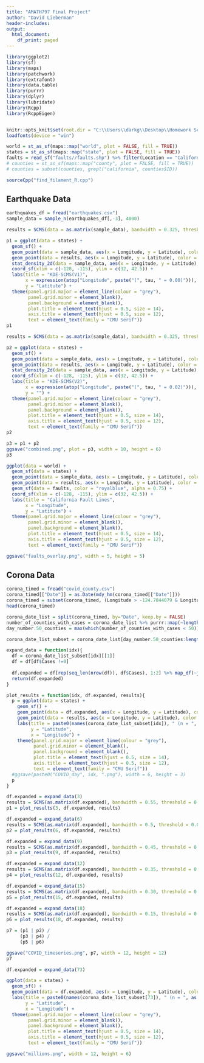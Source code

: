 ```yaml
---
title: "AMATH797 Final Project"
author: "David Lieberman"
header-includes:
output:
  html_document:
    df_print: paged
---
```


```r
library(ggplot2)
library(sf)
library(maps)
library(patchwork)
library(extrafont)
library(data.table)
library(purrr)
library(dplyr)
library(lubridate)
library(Rcpp)
library(RcppEigen)


knitr::opts_knit$set(root.dir = "C:\\Users\\darkg\\Desktop\\Homework Scans\\2020S_AMATH797\\Project")
loadfonts(device = "win")
```

```r
world = st_as_sf(maps::map("world", plot = FALSE, fill = TRUE))
states = st_as_sf(maps::map("state", plot = FALSE, fill = TRUE))
faults = read_sf("faults//faults.shp") %>% filter(Location == "California" & linetype == "Well Constrained") %>% select(geometry)
# counties = st_as_sf(maps::map("county", plot = FALSE, fill = TRUE))
# counties = subset(counties, grepl("california", counties$ID))
```

```r
sourceCpp("find_filament_R.cpp")
```

## Earthquake Data
```r
earthquakes_df = fread("earthquakes.csv")
sample_data = sample_n(earthquakes_df[,-3], 4000)
```

```r
results = SCMS(data = as.matrix(sample_data), bandwidth = 0.325, threshold = 0.0, max_iterations = 10000, epsilon = 0.0001, print_iter = FALSE)
```

```r
p1 = ggplot(data = states) +
  geom_sf() +
  geom_point(data = sample_data, aes(x = Longitude, y = Latitude), color = "black") + 
  geom_point(data = results, aes(x = Longitude, y = Latitude), color = "red") +
  stat_density_2d(data = sample_data, aes(x = Longitude, y = Latitude), alpha = 0.75, color = "springgreen3") +
  coord_sf(xlim = c(-128, -115), ylim = c(32, 42.5)) +
  labs(title = "KDE-SCMS(V1)",
       x = expression(atop("Longitude", paste("(", tau, " = 0.00)"))),
       y = "Latitute") +
  theme(panel.grid.major = element_line(colour = "grey"),
        panel.grid.minor = element_blank(),
        panel.background = element_blank(),
        plot.title = element_text(hjust = 0.5, size = 14),
        axis.title = element_text(hjust = 0.5, size = 12),
        text = element_text(family = "CMU Serif"))
p1
```

```r
results = SCMS(data = as.matrix(sample_data), bandwidth = 0.325, threshold = 0.02, max_iterations = 10000, epsilon = 0.0001, print_iter = FALSE)
```

```r
p2 = ggplot(data = states) +
  geom_sf() +
  geom_point(data = sample_data, aes(x = Longitude, y = Latitude), color = "black") + 
  geom_point(data = results, aes(x = Longitude, y = Latitude), color = "red") +
  stat_density_2d(data = sample_data, aes(x = Longitude, y = Latitude), alpha = 0.75, color = "springgreen3") +
  coord_sf(xlim = c(-128, -115), ylim = c(32, 42.5)) +
  labs(title = "KDE-SCMS(V2)",
       x = expression(atop("Longitude", paste("(", tau, " = 0.02)"))),
       y = "") +
  theme(panel.grid.major = element_line(colour = "grey"),
        panel.grid.minor = element_blank(),
        panel.background = element_blank(),
        plot.title = element_text(hjust = 0.5, size = 14),
        axis.title = element_text(hjust = 0.5, size = 12),
        text = element_text(family = "CMU Serif"))
p2
```

```r
p3 = p1 + p2
ggsave("combined.png", plot = p3, width = 10, height = 6)
p3
```

```r
ggplot(data = world) +
  geom_sf(data = states) +
  geom_point(data = sample_data, aes(x = Longitude, y = Latitude), color = "black") + 
  geom_point(data = results, aes(x = Longitude, y = Latitude), color = "red") +
  geom_sf(data = faults, color = "royalblue", alpha = 0.75) +
  coord_sf(xlim = c(-128, -115), ylim = c(32, 42.5)) +
  labs(title = "California Fault Lines",
       x = "Longitude",
       y = "Latitute") +
  theme(panel.grid.major = element_line(colour = "grey"),
        panel.grid.minor = element_blank(),
        panel.background = element_blank(),
        plot.title = element_text(hjust = 0.5, size = 14),
        axis.title = element_text(hjust = 0.5, size = 12),
        text = element_text(family = "CMU Serif"))

ggsave("faults_overlay.png", width = 5, height = 5)
```


## Corona Data
```r
corona_timed = fread("covid_county.csv")
corona_timed[["Date"]] = as.Date(mdy_hm(corona_timed[["Date"]]))
corona_timed = subset(corona_timed, (Longitude > -124.7844079 & Longitude < -66.9513812) & (Latitude < 49.3457868 & Latitude > 24.7433195))
head(corona_timed)
```

```r
corona_date_list = split(corona_timed, by="Date", keep.by = FALSE)
number_of_counties_with_cases = corona_date_list %>% purrr::map(~length(which(select(., Cases) != 0))) %>% unlist %>% unname
day_number.50_counties = max(which(number_of_counties_with_cases < 50))

corona_date_list_subset = corona_date_list[day_number.50_counties:length(corona_date_list)]
```

```r
expand_data = function(idx){
  df = corona_date_list_subset[idx][[1]]
  df = df[df$Cases !=0]
  
  df.expanded = df[rep(seq_len(nrow(df)), df$Cases), 1:2] %>% map_df(~jitter(., factor = 0.1))
  return(df.expanded)
}
```

```r
plot_results = function(idx, df.expanded, results){
  p = ggplot(data = states) +
    geom_sf() +
    geom_point(data = df.expanded, aes(x = Longitude, y = Latitude), color = "black") + 
    geom_point(data = results, aes(x = Longitude, y = Latitude), color = "red") +
    labs(title = paste0(names(corona_date_list_subset[idx]), " (n = ", as.character(nrow(df.expanded)), ")"),
         y = "Latitude",
         x = "Longitude") +
    theme(panel.grid.major = element_line(colour = "grey"),
          panel.grid.minor = element_blank(),
          panel.background = element_blank(),
          plot.title = element_text(hjust = 0.5, size = 14),
          axis.title = element_text(hjust = 0.5, size = 12),
          text = element_text(family = "CMU Serif"))
  #ggsave(paste0("COVID_day", idx, ".png"), width = 6, height = 3)
  p
}
```


```r
df.expanded = expand_data(3)
results = SCMS(as.matrix(df.expanded), bandwidth = 0.55, threshold = 0.025, max_iterations = 10000, epsilon = 0.001, print_iter = FALSE)
p1 = plot_results(3, df.expanded, results)
```

```r
df.expanded = expand_data(6)
results = SCMS(as.matrix(df.expanded), bandwidth = 0.5, threshold = 0.025, max_iterations = 10000, epsilon = 0.001, print_iter = FALSE)
p2 = plot_results(6, df.expanded, results)
```

```r
df.expanded = expand_data(9)
results = SCMS(as.matrix(df.expanded), bandwidth = 0.45, threshold = 0.025, max_iterations = 10000, epsilon = 0.001, print_iter = FALSE)
p3 = plot_results(9, df.expanded, results)
```

```r
df.expanded = expand_data(12)
results = SCMS(as.matrix(df.expanded), bandwidth = 0.35, threshold = 0.025, max_iterations = 10000, epsilon = 0.001, print_iter = FALSE)
p4 = plot_results(12, df.expanded, results)
```

```r
df.expanded = expand_data(15)
results = SCMS(as.matrix(df.expanded), bandwidth = 0.30, threshold = 0.015, max_iterations = 10000, epsilon = 0.001, print_iter = FALSE)
p5 = plot_results(15, df.expanded, results)
```

```r
df.expanded = expand_data(18)
results = SCMS(as.matrix(df.expanded), bandwidth = 0.15, threshold = 0.0125, max_iterations = 10000, epsilon = 0.001, print_iter = FALSE)
p6 = plot_results(18, df.expanded, results)
```

```r
p7 = (p1 | p2) /
     (p3 | p4) /
     (p5 | p6)

ggsave("COVID_timeseries.png", p7, width = 12, height = 12)
p7
```


```r
df.expanded = expand_data(73)

ggplot(data = states) +
  geom_sf() +
  geom_point(data = df.expanded, aes(x = Longitude, y = Latitude), color = "black") + 
  labs(title = paste0(names(corona_date_list_subset[73]), " (n = ", as.character(nrow(df.expanded)), ")"),
       y = "Latitude",
       x = "Longitude") +
  theme(panel.grid.major = element_line(colour = "grey"),
        panel.grid.minor = element_blank(),
        panel.background = element_blank(),
        plot.title = element_text(hjust = 0.5, size = 14),
        axis.title = element_text(hjust = 0.5, size = 12),
        text = element_text(family = "CMU Serif"))

ggsave("millions.png", width = 12, height = 6)
```
